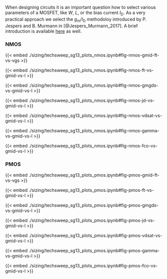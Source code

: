When designing circuits it is an important question how to select various parameters of a MOSFET, like $W$, $L$, or the bias current $I_\mathrm{D}$. As a very practical approach we select the $g_\mathrm{m}/I_\mathrm{D}$ methodoloy introduced by P. Jespers and B. Murmann in [@Jespers_Murmann_2017]. A brief introduction is available [here](https://github.com/iic-jku/analog-circuit-design/blob/main/sizing/Ref_Murmann_gmID.pdf) as well.

### NMOS

{{< embed ./sizing/techsweep_sg13_plots_nmos.ipynb#fig-nmos-gmid-ft-vs-vgs >}}

{{< embed ./sizing/techsweep_sg13_plots_nmos.ipynb#fig-nmos-ft-vs-gmid-vs-l >}}

{{< embed ./sizing/techsweep_sg13_plots_nmos.ipynb#fig-nmos-gmgds-vs-gmid-vs-l >}}

{{< embed ./sizing/techsweep_sg13_plots_nmos.ipynb#fig-nmos-jd-vs-gmid-vs-l >}}

{{< embed ./sizing/techsweep_sg13_plots_nmos.ipynb#fig-nmos-vdsat-vs-gmid-vs-l >}}

{{< embed ./sizing/techsweep_sg13_plots_nmos.ipynb#fig-nmos-gamma-vs-gmid-vs-l >}}

{{< embed ./sizing/techsweep_sg13_plots_nmos.ipynb#fig-nmos-fco-vs-gmid-vs-l >}}

### PMOS

{{< embed ./sizing/techsweep_sg13_plots_pmos.ipynb#fig-pmos-gmid-ft-vs-vgs >}}

{{< embed ./sizing/techsweep_sg13_plots_pmos.ipynb#fig-pmos-ft-vs-gmid-vs-l >}}

{{< embed ./sizing/techsweep_sg13_plots_pmos.ipynb#fig-pmos-gmgds-vs-gmid-vs-l >}}

{{< embed ./sizing/techsweep_sg13_plots_pmos.ipynb#fig-pmos-jd-vs-gmid-vs-l >}}

{{< embed ./sizing/techsweep_sg13_plots_pmos.ipynb#fig-pmos-vdsat-vs-gmid-vs-l >}}

{{< embed ./sizing/techsweep_sg13_plots_pmos.ipynb#fig-pmos-gamma-vs-gmid-vs-l >}}

{{< embed ./sizing/techsweep_sg13_plots_pmos.ipynb#fig-pmos-fco-vs-gmid-vs-l >}}
